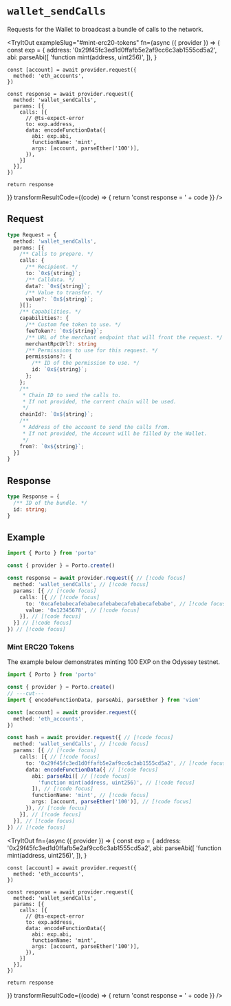 

# `wallet_sendCalls`

Requests for the Wallet to broadcast a bundle of calls to the network.

<TryItOut
  exampleSlug="#mint-erc20-tokens"
  fn={async ({ provider }) => {
    const exp = {
      address: '0x29f45fc3ed1d0ffafb5e2af9cc6c3ab1555cd5a2',
      abi: parseAbi([
        'function mint(address, uint256)',
      ]),
    }

    const [account] = await provider.request({
      method: 'eth_accounts',
    })

    const response = await provider.request({
      method: 'wallet_sendCalls',
      params: [{
        calls: [{
          // @ts-expect-error
          to: exp.address,
          data: encodeFunctionData({
            abi: exp.abi,
            functionName: 'mint',
            args: [account, parseEther('100')],
          }),
        }]
      }],
    })
    
    return response
  }}
  transformResultCode={(code) => {
    return 'const response = ' + code
  }}
/>

## Request

```ts
type Request = {
  method: 'wallet_sendCalls',
  params: [{
    /** Calls to prepare. */
    calls: {
      /** Recipient. */
      to: `0x${string}`;
      /** Calldata. */
      data?: `0x${string}`;
      /** Value to transfer. */
      value?: `0x${string}`;
    }[];
    /** Capabilities. */
    capabilities?: {
      /** Custom fee token to use. */
      feeToken?: `0x${string}`;
      /** URL of the merchant endpoint that will front the request. */
      merchantRpcUrl?: string
      /** Permissions to use for this request. */
      permissions?: {
        /** ID of the permission to use. */
        id: `0x${string}`;
      };
    };
    /** 
     * Chain ID to send the calls to.
     * If not provided, the current chain will be used.
     */
    chainId?: `0x${string}`;
    /** 
     * Address of the account to send the calls from.
     * If not provided, the Account will be filled by the Wallet.
     */
    from?: `0x${string}`;
  }]
}
```

## Response

```ts
type Response = {
  /** ID of the bundle. */
  id: string;
}
```

## Example

```ts twoslash
import { Porto } from 'porto'

const { provider } = Porto.create()

const response = await provider.request({ // [!code focus]
  method: 'wallet_sendCalls', // [!code focus]
  params: [{ // [!code focus]
    calls: [{ // [!code focus]
      to: '0xcafebabecafebabecafebabecafebabecafebabe', // [!code focus]
      value: '0x12345678', // [!code focus]
    }], // [!code focus]
  }] // [!code focus]
}) // [!code focus]
```

### Mint ERC20 Tokens

The example below demonstrates minting 100 EXP on the Odyssey testnet.

```ts twoslash
import { Porto } from 'porto'

const { provider } = Porto.create()
// ---cut---
import { encodeFunctionData, parseAbi, parseEther } from 'viem'

const [account] = await provider.request({
  method: 'eth_accounts',
})

const hash = await provider.request({ // [!code focus]
  method: 'wallet_sendCalls', // [!code focus]
  params: [{ // [!code focus]
    calls: [{ // [!code focus]
      to: '0x29f45fc3ed1d0ffafb5e2af9cc6c3ab1555cd5a2', // [!code focus]
      data: encodeFunctionData({ // [!code focus]
        abi: parseAbi([ // [!code focus]
          'function mint(address, uint256)', // [!code focus]
        ]), // [!code focus]
        functionName: 'mint', // [!code focus]
        args: [account, parseEther('100')], // [!code focus]
      }), // [!code focus]
    }], // [!code focus]
  }], // [!code focus]
}) // [!code focus]
```

<TryItOut
  fn={async ({ provider }) => {
    const exp = {
      address: '0x29f45fc3ed1d0ffafb5e2af9cc6c3ab1555cd5a2',
      abi: parseAbi([
        'function mint(address, uint256)',
      ]),
    }

    const [account] = await provider.request({
      method: 'eth_accounts',
    })

    const response = await provider.request({
      method: 'wallet_sendCalls',
      params: [{
        calls: [{
          // @ts-expect-error
          to: exp.address,
          data: encodeFunctionData({
            abi: exp.abi,
            functionName: 'mint',
            args: [account, parseEther('100')],
          }),
        }]
      }],
    })
    
    return response
  }}
  transformResultCode={(code) => {
    return 'const response = ' + code
  }}
/>
